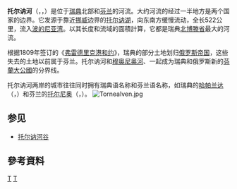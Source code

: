 {{Infobox_river |
  river_name =托尔讷河|
  image_name = Tornionjoki_Kukkolankoski_Vastarannalla_Ruotsi.jpg |
  caption = [[托尔尼奥|托尔尼奥]]境内的托尔讷河河段|
  length = 521.63 km<ref>{{cite web |url=http://www.smhi.se/sgn0102/n0204/vdragreg.pdf |title=存档副本 |accessdate=2006-07-21 |archive-date=2006-07-21 |archive-url=https://web.archive.org/web/20060721130302/http://www.smhi.se/sgn0102/n0204/vdragreg.pdf |dead-url=no }}</ref> |
  elevation = |
  origin = |
  mouth = [[波的尼亚湾|波的尼亚湾]] |
  discharge = 381 m<sup>3</sup>/s <ref>{{cite web |url=http://www.secretcreeks.com/river_facts.htm?f |title=存档副本 |accessdate=2007-01-20 |deadurl=yes |archiveurl=https://web.archive.org/web/20070311012724/http://www.secretcreeks.com/river_facts.htm?f |archivedate=2007-03-11 }}</ref> |
  watershed = 37,300 km<sup>2</sup> <ref name="#1">{{cite web |url=http://www.transboundarywaters.orst.edu/publications/register/tables/IRB_europe.html |title=存档副本 |accessdate=2005-10-22  |deadurl=yes |archiveurl=https://web.archive.org/web/20051115062647/http://www.transboundarywaters.orst.edu/publications/register/tables/IRB_europe.html |archivedate=2005-11-15 }}</ref> or 40,147.1 km<sup>2</sup> <ref>{{Cite web |url=http://www.smhi.se/sgn0102/n0205/lan_haro_huvud.pdf |title=存档副本 |accessdate=2007-01-20 |archive-date=2018-09-28 |archive-url=https://web.archive.org/web/20180928202529/http://www.smhi.se/sgn0102/n0205/lan_haro_huvud.pdf |dead-url=no }}</ref> |
  basin_countries = [[瑞典|瑞典]]（25,392.2 km<sup>2</sup> <ref>{{Cite web |url=http://www.smhi.se/sgn0102/n0205/lan_haro_norrbotten.pdf |title=存档副本 |access-date=2007-01-20 |archive-url=https://web.archive.org/web/20070315092400/http://www.smhi.se/sgn0102/n0205/lan_haro_norrbotten.pdf |archive-date=2007-03-15 |dead-url=yes }}</ref>）、 [[芬兰|芬兰]]（10,400 km<sup>2</sup> <ref name="#1"/>）、[[挪威|挪威]]（1,500 km<sup>2</sup>）|
}}
'''托尔讷河'''（{{lang-fi|Tornionjoki}}，{{lang-sv|Torne älv}}，{{lang-se|Duortneseatnu}}）是位于[[瑞典|瑞典]]北部和[[芬兰|芬兰]]的河流。大约河流的经过一半地方是两个国家的边界。它发源于靠近[[挪威|挪威]]边界的[[托尔讷湖|托尔讷湖]]，向东南方缓慢流动，全长522公里，流入[[波的尼亚湾|波的尼亚湾]]。以其长度和流域的面積計算，它都是瑞典[[北博滕省|北博滕省]]最大的河流。

根据1809年签订的《[[弗雷德里克港和约|弗雷德里克港和约]]》，瑞典的部分土地划归[[俄罗斯帝国|俄罗斯帝国]]，这些失去的土地以前属于芬兰。托尔讷河和[[穆奥尼奥河|穆奥尼奥河]]、{{link-fi|孔凯麦河|Könkämäeno}}一起成为瑞典和俄罗斯新的[[芬蘭大公國|芬蘭大公國]]的分界线。

托尔讷河两岸的城市往往同时拥有瑞典语名称和芬兰语名称，如瑞典的[[哈帕兰达|哈帕兰达]]（{{lang-sv|Haparanda}}，{{lang-fi|Haaparanta}}）和芬兰的[[托尔尼奥|托尔尼奥]]（{{lang-fi|Tornio}}，{{lang-sv|Torneå}}）。
[[File:Tornealven.jpg|thumb]]
{{clear}}

== 参见 ==
* [[托尔讷河谷|托尔讷河谷]]

== 參考資料 ==
{{commonscat|Torne River}}
{{reflist}}
{{Authority control}}

[[Category:瑞典河流|T]]
[[Category:芬兰河流|T]]